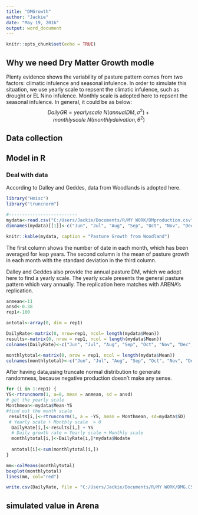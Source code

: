 ```yaml
---
title: "DMGrowth"
author: "Jackie"
date: "May 19, 2016"
output: word_document
---
```


```r
knitr::opts_chunk$set(echo = TRUE)
```


## Why we need Dry Matter Growth modle
Plenty evidence shows the variability of pasture pattern comes from two factors: climatic infulence and seasonal infulence. In order to simulate this situation, we use yearly scale to repsent the climatic infulence, such as drought or EL Nino infulence. Monthly scale is adopted here to repsent the seasonal infulence. In general, it could be as below:
$$Daily GR = yearly scale ~ N(annual DM, \sigma ^2) +monthly scale ~ N(monthly deivation, \theta ^2)$$

## Data collection

## Model in R
### Deal with data
According to Dalley and Geddes, data from Woodlands is adopted here. 
```r
library("Hmisc")
library("truncnorm")

#--------------------------
mydata<-read.csv("C:/Users/Jackie/Documents/R/MY WORK/DMproduction.csv")
dimnames(mydata)[[1]]<-c("Jun", "Jul", "Aug", "Sep", "Oct", "Nov", "Dec", "Jan", "Feb", "Mar", "Apr", "May")

```

```r
knitr::kable(mydata, caption = "Pasture Growth from Woodland")

```


The first column shows the number of date in each month, which has been averaged for leap years. The second column is the mean of pasture growth in each month with the standard deviation in the third column.

Dalley and Geddes also provide the annual pasture DM, which we adopt here to find a yearly scale. The yearly scale presents the general pasture pattern which vary annually. The replication here matches with ARENA's replication.

```r
anmean<-11
ansd<-0.38
rep1<-100

```
```r
antotal<-array(0, dim = rep1)

DailyRate<-matrix(0, nrow=rep1, ncol= length(mydata$Mean))
results<-matrix(0, nrow = rep1, ncol = length(mydata$Mean))
colnames(DailyRate)<-c("Jun", "Jul", "Aug", "Sep", "Oct", "Nov", "Dec", "Jan", "Feb", "Mar", "Apr", "May")

monthlytotal<-matrix(0, nrow = rep1, ncol = length(mydata$Mean))
colnames(monthlytotal)<-c("Jun", "Jul", "Aug", "Sep", "Oct", "Nov", "Dec", "Jan", "Feb", "Mar", "Apr", "May")

```

After having data,using truncate normal distribution to generate randomness, because negative production doesn't make any sense.
```r
for (i in 1:rep1) {
YS<-rtruncnorm(1, a=0, mean = anmean, sd = ansd)
# get the yearly scale
Monthmean<-mydata$Mean-YS
#find out the month scale
 results[i,]<-rtruncnorm(1, a = -YS, mean = Monthmean, sd=mydata$SD)
 # Yearly scale + Monthly scale  > 0
  DailyRate[i,]<-results[i,] + YS
  # Daily growth rate = Yearly scale + Monthly scale
  monthlytotal[i,]<-DailyRate[i,]*mydata$Nodate
  
  antotal[i]<-sum(monthlytotal[i,])
}


```
```r
mm<-colMeans(monthlytotal)
boxplot(monthlytotal)
lines(mm, col="red")

write.csv(DailyRate, file = "C:/Users/Jackie/Documents/R/MY WORK/DMG.CSV")

```











## simulated value in Arena







